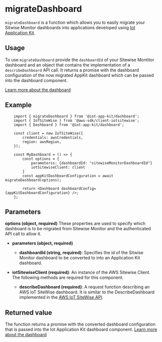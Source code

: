 
<Meta title="Utilities/migrateDashboard" />

# migrateDashboard

`migrateDashboard` is a function which allows you to easily migrate your Sitwise Monitor dashboards into applications developed using [Iot Application Kit](https://github.com/awslabs/iot-app-kit).

## Usage

To use `migrateDashboard` provide the `dashboardId` of your Sitewise Montitor dashboard and an object that contains the implementation of a `describeDashboard` API call. It returns
a promise with the dashboard configuration of the now migrated AppKit dashboard which can be passed into the dashboard component.
 
[Learn more about the dashboard](/docs/components-dashboard--docs) 

## Example
```
    import { migrateDashboard } from '@iot-app-kit/dashboard';
    import { IoTSiteWise } from '@aws-sdk/client-iotsitewise';
    import { Dashboard } from '@iot-app-kit/dashboard';

    const client = new IoTSiteWise({
        credentials: awsCredentials,
        region: awsRegion,
    });

    const MyDashboard = () => {
        const options = {
            parameterss: {dashboardId: "sitewiseMonitorDashboardId"}
            iotSitewiseClient: client
        }
        const appKitDashboardConfiguration = await migrateDashboard(options);

        return <Dashboard dashboardConfig={appKitDashboardConfiguration} />;
    };
```

## Parameters

**options (object, required)** 
These properties are used to specify which dashboard is to be migrated from Sitewise Monitor and the authenticated API call to allow it.

- **parameters (object, required)**
    
    - **dashboardId (string, required)**: Specifies the id of the Sitwise Monitor dashboard to be converted to into an Application Kit dashboard.

- **iotSitewiseClient (required)**: An instance of the AWS Sitewise Client. The following methods are required for this component.

    - **describeDashboard (required)**: A request function describing an AWS IoT SiteWise dashboard. It is similar to the DescribeDashboard implemented in the [AWS IoT SiteWise API](https://docs.aws.amazon.com/iot-sitewise/latest/APIReference/API_DescribeDashboard.html).

## Returned value

The function returns a promise with the converted dashboard configuration that is passed into the Iot Application Kit dashboard component.
[Learn more about the dashboard](/docs/components-dashboard--docs) 